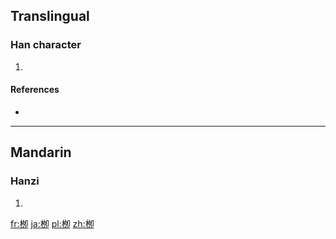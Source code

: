 ==Translingual==

===Han character===
{{Han char|rn=75|rad=木|as=05|sn=9|four=|canj=木弓戈中 (DNIL), X木弓戈中 (XDNIL)}}

# {{defn|Han|sort=木05}}

====References====
* {{Han ref|kx=0521.121|dkj=14684|hdz=21187.040|uh=6801|ud=26625}}

----

==Mandarin==

===Hanzi===
{{cmn-hanzi|pin=[[liǔ]] ([[liu3]])|wg=liu<sup>3</sup>}}

# {{defn|lang=cmn|sort=木05}}

[[fr:栁]]
[[ja:栁]]
[[pl:栁]]
[[zh:栁]]